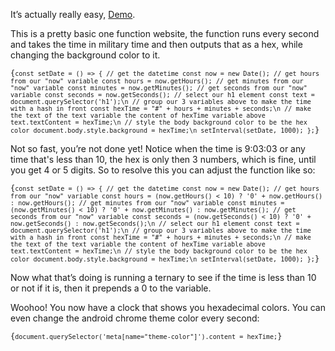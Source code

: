 
It’s actually really easy, [Demo](https://whatcolorisit.loganmcansh.com/).

This is a pretty basic one function website, the function runs every second and takes the time in military time and then outputs that as a hex, while changing the background color to it.

<Code language="javascript">{`
const setDate = () => {
  // get the datetime
  const now = new Date();
  // get hours from our "now" variable
  const hours = now.getHours();
  // get minutes from our "now" variable
  const minutes = now.getMinutes();
  // get seconds from our "now" variable
  const seconds = now.getSeconds();
  // select our h1 element
  const text = document.querySelector('h1');\n
  // group our 3 variables above to make the time with a hash in front
  const hexTime = "#" + hours + minutes + seconds;\n
  // make the text of the text variable the content of hexTime variable above
  text.textContent = hexTime;\n
  // style the body background color to be the hex color
  document.body.style.background = hexTime;\n
  setInterval(setDate, 1000);
};
`}</Code>

Not so fast, you’re not done yet! Notice when the time is 9:03:03 or any time that's less than 10, the hex is only then 3 numbers, which is fine, until you get 4 or 5 digits. So to resolve this you can adjust the function like so:

<Code language="javascript">{`
const setDate = () => {
  // get the datetime
  const now = new Date();
  // get hours from our "now" variable
  const hours = (now.getHours() < 10) ? '0' + now.getHours() : now.getHours();
  // get minutes from our "now" variable
  const minutes = (now.getMinutes() < 10) ? '0' + now.getMinutes() : now.getMinutes();
  // get seconds from our "now" variable
  const seconds = (now.getSeconds() < 10) ? '0' + now.getSeconds() : now.getSeconds();\n
  // select our h1 element
  const text = document.querySelector('h1');\n
  // group our 3 variables above to make the time with a hash in front
  const hexTime = "#" + hours + minutes + seconds;\n
  // make the text of the text variable the content of hexTime variable above
  text.textContent = hexTime;\n
  // style the body background color to be the hex color
  document.body.style.background = hexTime;\n
  setInterval(setDate, 1000);
};
`}</Code>

Now what that’s doing is running a ternary to see if the time is less than 10 or not if it is, then it prepends a 0 to the variable.

Woohoo! You now have a clock that shows you hexadecimal colors. You can even change the android chrome theme color every second:

<Code language="javascript">{`
  document.querySelector('meta[name="theme-color"]').content = hexTime;
`}</Code>

